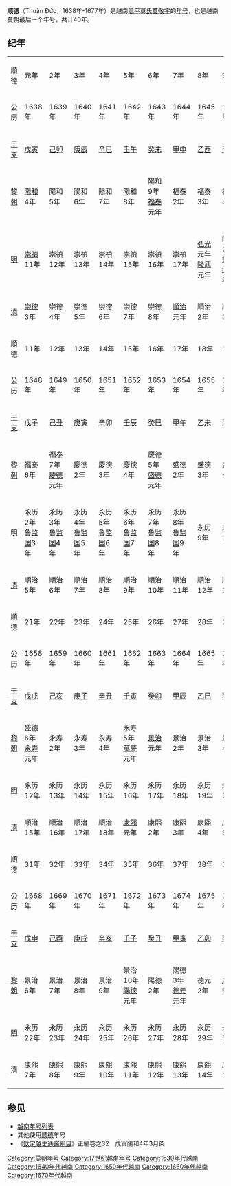 {{Eranamebox|年号=顺德
|起讫时间= 1638年-1677年
|政权= [[莫朝|莫朝]]
|帝王=[[莫敬宇|莫敬宇]]
|历时= 40年
|timeline=
|说明=
}}
'''顺德'''（Thuận Đức，1638年-1677年）是越南[[莫朝|高平莫氏]][[莫敬宇|莫敬宇]]的[[年号|年号]]，也是越南莫朝最后一个年号，共计40年。

==纪年==

{| class="wikitable" style="background-color:#ffffff;text-align:center"
|- style="background-color:#cccccc;font-weight:bold"
|順德||元年||2年||3年||4年||5年||6年||7年||8年||9年||10年
|- 
|公历||1638年||1639年||1640年||1641年||1642年||1643年||1644年||1645年||1646年||1647年
|- 
|[[干支|干支]]||[[戊寅|戊寅]]||[[己卯|己卯]]||[[庚辰|庚辰]]||[[辛巳|辛巳]]||[[壬午|壬午]]||[[癸未|癸未]]||[[甲申|甲申]]||[[乙酉|乙酉]]||[[丙戌|丙戌]]||[[丁亥|丁亥]]
|-
|[[後黎朝|黎朝]]||[[陽和|陽和]]4年||陽和5年||陽和6年||陽和7年||陽和8年||陽和9年<br />[[福泰|福泰]]元年||福泰2年||福泰3年||福泰4年||福泰5年
|-
|[[明朝|明]]||[[崇禎|崇禎]]11年||崇禎12年||崇禎13年||崇禎14年||崇禎15年||崇禎16年||崇禎17年||[[弘光|弘光]]元年<br />[[隆武|隆武]]元年||隆武2年<br />[[监国_(鲁王)|鲁监国]]元年||[[永曆_(南明)|永历]]元年<br />[[监国_(鲁王)|鲁监国]]2年
|-
|[[清朝|清]]||[[崇德|崇德]]3年||崇德4年||崇德5年||崇德6年||崇德7年||崇德8年||[[順治|順治]]元年||順治2年||順治3年||順治4年
|- style="background-color:#cccccc;font-weight:bold"
|順德||11年||12年||13年||14年||15年||16年||17年||18年||19年||20年
|- 
|公历||1648年||1649年||1650年||1651年||1652年||1653年||1654年||1655年||1656年||1657年
|- 
|[[干支|干支]]||[[戊子|戊子]]||[[己丑|己丑]]||[[庚寅|庚寅]]||[[辛卯|辛卯]]||[[壬辰|壬辰]]||[[癸巳|癸巳]]||[[甲午|甲午]]||[[乙未|乙未]]||[[丙申|丙申]]||[[丁酉|丁酉]] 
|-
|[[後黎朝|黎朝]]||福泰6年||福泰7年<br />[[慶德|慶德]]元年||慶德2年||慶德3年||慶德4年||慶德5年<br />[[盛德_(黎神宗)|盛德]]元年||盛德2年||盛德3年||盛德4年||盛德5年
|-
|[[明朝|明]]||永历2年<br />[[监国_(鲁王)|鲁监国]]3年||永历3年<br />[[监国_(鲁王)|鲁监国]]4年||永历4年<br />[[监国_(鲁王)|鲁监国]]5年||永历5年<br />[[监国_(鲁王)|鲁监国]]6年||永历6年<br />[[监国_(鲁王)|鲁监国]]7年||永历7年<br />[[监国_(鲁王)|鲁监国]]8年||永历8年<br />[[监国_(鲁王)|鲁监国]]9年||永历9年||永历10年||永历11年
|-
|[[清朝|清]]||順治5年||順治6年||順治7年||順治8年||順治9年||順治10年||順治11年||順治12年||順治13年||順治14年
|- style="background-color:#cccccc;font-weight:bold"
|順德||21年||22年||23年||24年||25年||26年||27年||28年||29年||30年
|- 
|公历||1658年||1659年||1660年||1661年||1662年||1663年||1664年||1665年||1666年||1667年
|- 
|[[干支|干支]]||[[戊戌|戊戌]]||[[己亥|己亥]]||[[庚子|庚子]]||[[辛丑|辛丑]]||[[壬寅|壬寅]]||[[癸卯|癸卯]]||[[甲辰|甲辰]]||[[乙巳|乙巳]]||[[丙午|丙午]]||[[丁未|丁未]]
|-
|[[後黎朝|黎朝]]||盛德6年<br />[[永寿_(越南)|永寿]]元年||永寿2年||永寿3年||永寿4年||永寿5年<br />[[萬慶|萬慶]]元年||[[景治|景治]]元年||景治2年||景治3年||景治4年||景治5年
|-
|[[明朝|明]]||永历12年||永历13年||永历14年||永历15年||永历16年||永历17年||永历18年||永历19年||永历20年||永历21年
|-
|[[清朝|清]]||順治15年||順治16年||順治17年||順治18年||[[康熙|康熙]]元年||康熙2年||康熙3年||康熙4年||康熙5年||康熙6年
|- style="background-color:#cccccc;font-weight:bold"
|順德||31年||32年||33年||34年||35年||36年||37年||38年||39年||40年
|- 
|公历||1668年||1669年||1670年||1671年||1672年||1673年||1674年||1675年||1676年||1677年
|- 
|[[干支|干支]]||[[戊申|戊申]]||[[己酉|己酉]]||[[庚戌|庚戌]]||[[辛亥|辛亥]]||[[壬子|壬子]]||[[癸丑|癸丑]]||[[甲寅|甲寅]]||[[乙卯|乙卯]]||[[丙辰|丙辰]]||[[丁巳|丁巳]] 
|-
|[[後黎朝|黎朝]]||景治6年||景治7年||景治8年||景治9年||景治10年<br />[[陽德|陽德]]元年||陽德2年||陽德3年<br />[[德元|德元]]元年||德元2年||[[永治_(越南)|永治]]元年||永治2年
|-
|[[明朝|明]]||永历22年||永历23年||永历24年||永历25年||永历26年||永历27年||永历28年||永历29年||永历30年||永历31年
|-
|[[清朝|清]]||康熙7年||康熙8年||康熙9年||康熙10年||康熙11年||康熙12年||康熙13年||康熙14年||康熙15年||康熙16年
|}

==参见==
*[[越南年号列表|越南年号列表]]
*其他使用[[顺德_(消歧义)|顺德]]年号
*《[[欽定越史通鑑綱目|欽定越史通鑑綱目]]》正編卷之32　戊寅陽和4年3月条 
{{reflist}}
{{年号|[[乾统_(莫敬恭)|乾統]]<br>[[隆泰|隆泰]]|[[越南年号列表|越南莫朝年号]]|[[后黎朝|后黎朝]]：[[永治_(越南)|永治]]}}
{{越南年號}}
[[Category:莫朝年号|Category:莫朝年号]]
[[Category:17世纪越南年号|Category:17世纪越南年号]]
[[Category:1630年代越南|Category:1630年代越南]]
[[Category:1640年代越南|Category:1640年代越南]]
[[Category:1650年代越南|Category:1650年代越南]]
[[Category:1660年代越南|Category:1660年代越南]]
[[Category:1670年代越南|Category:1670年代越南]]